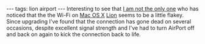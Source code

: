 ---
tags: lion airport
---
Interesting to see that [http://osxdaily.com/2011/07/22/wifi-dropping-in-os-x-lion-fixes/ I am not the only one] who has noticed that the the Wi-Fi on [[Mac OS X]] [[Lion]] seems to be a little flakey. Since upgrading I've found that the connection has gone dead on several occasions, despite excellent signal strength and I've had to turn AirPort off and back on again to kick the connection back to life.
